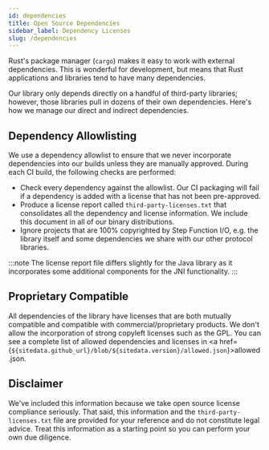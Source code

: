 ```yaml
---
id: dependencies
title: Open Source Dependencies
sidebar_label: Dependency Licenses
slug: /dependencies
---
```



Rust's package manager (`cargo`) makes it easy to work with external dependencies. This is wonderful for development, but means that Rust applications
and libraries tend to have many dependencies.

Our library only depends directly on a handful of third-party libraries; however, those libraries pull in dozens of their own dependencies. Here's how we manage
our direct and indirect dependencies.

## Dependency Allowlisting

We use a dependency allowlist to ensure that we never incorporate dependencies into our builds unless they are manually approved. During each CI build, the following
checks are performed:

* Check every dependency against the allowlist. Our CI packaging will fail if a dependency is added with a license that has not been pre-approved.
* Produce a license report called `third-party-licenses.txt` that consolidates all the dependency and license information. We include this document in all of
our binary distributions.
* Ignore projects that are 100% copyrighted by Step Function I/O, e.g. the library itself and some dependencies we share with our other protocol libraries.

:::note
The license report file differs slightly for the Java library as it incorporates some additional components for the JNI functionality.
:::


## Proprietary Compatible

All dependencies of the library have licenses that are both mutually compatible and compatible with commercial/proprietary products. We don't allow the
incorporation of strong copyleft licenses such as the GPL. You can see a complete list of allowed dependencies and licenses in <a href={`${sitedata.github_url}/blob/${sitedata.version}/allowed.json`}>allowed.json</a>.

## Disclaimer

We've included this information because we take open source license compliance seriously. That said, this information and the `third-party-licenses.txt` file are provided for your reference and do not constitute legal advice. Treat this information as a starting point so you can perform your own due diligence.



